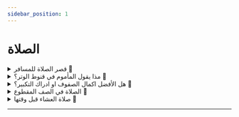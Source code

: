 ```yaml
---
sidebar_position: 1
---
```


# الصلاة

<details>
<summary style={{fontWeight: "bold"}}>
قصر الصلاة للمسافر 📃
</summary>

**سؤال:** أثابكم الله, يقول السائل جئنا معتمرين وسنبقى مدة شهر فهل يجوز لنا أن نأخذ برخصة السفر ونقصر الصلاة؟

**جواب**: هذا محل خلاف بين العلماء. والراجح عندي أنكم مسافرون. فلكم قصر. إن لم تصلوا مع الإمام. أما من صلى مع الإمام فيلزمه الإتمام. ولكم الفطر. هذا الراجح عندي والله أعلم

</details>

<details>
<summary style={{fontWeight: "bold"}}>
مذا يقول المأموم في قنوط الوتر؟ 📃
</summary>

**سؤال:** أحسن الله إليكم يقول السائل ماذا يقول المأموم إذا سمع الإمام في قنوت الوتر يمجد الله ويثني عليه

**جواب**: يسكت هذا الراجح؟ لم يرد قول يا الله ولا سبحانك. وثناء الإمام ثناء عن المأموم أيضا. فإذا سمع المأموم الإمام يثني على الله فإنه ينصت ويستمع للثناء على الله عز وجل. ولو كان هناك شيء يقال لنقل إلينا في زمن رسول الله صلى الله عليه وسلم أو في زمن الصحابة رضوان الله عليهم. وإذا دعا الإمام، فإنه يؤمن

</details>

<details>
<summary style={{fontWeight: "bold"}}>
هل الأفضل اكمال الصفوف او ادراك التكبير؟ 📃
</summary>

**سؤال:** أحسن الله إليكم يقول السائل هل الأفضل عند إقامة الصلاة في المسجد النبوي أن أكمل الصفوف الأولى وأسد الفراغات؟ أم أبادر بالتكبيرة مع الإمام؟

**جواب**: الأفضل أن تتقدم حتى تساوي الصفوف وتسد الفرج ولو فاتتك ركعة. فإن أجرها حاصل لك والحمد لله. لأن الذي منعك من أن تكبر مع الإمام مانع شرعي وهو التقدم وملأ الصفوف. ومن منعه المانع الشرعي من العمل كتب له أجر العمل. فأنت بحمد الله ستنال أجرين. الأجر الأول: أنت تقدم فتسوي الصفوف والنبي صلى الله عليه وسلم قال تقدموا واهتموا بي. والأجر الثاني: أجر إدراك الصلاة من أولها حكما. أما إذا بقيت ركعة وخفت فوات الجماعة فادخل مع الصف وصلي معهم، أعني أقرب صف تدركه حتى تدرك الجماعة. فمصلحة الجماعة هنا أعلى من مصلحة التقدم فيما يظهر والله أعلم

</details>

<details>
<summary style={{fontWeight: "bold"}}>
الصلاة في الصف المقطوع 📃
</summary>

**سؤال:** أثابكم الله. يقول السائل أيهما أفضل الصلاة في الصف الأول المقطوع أو الصلاة في الصف الثالث الموصول.

**جواب**: لعل السائل يريد في هذا المسجد الآن. هل الأفضل الصلاة في الصف المحاذي للإمام ليس المقطوع. لأن الآن هناك صف يحاذي الإمام عن يمينه أو نصلي في الصفوف المتأخرة. الأفضل أن تصلي في الصفوف المتأخرة لأن الوقوف بمحاذات الإمام من غير حاجة خلاف السنة.لا يوقف بمحاذاة الإمام إلا إذا لم يجد المأموم ما كانا خلف الإمام. أما الوقوف بمحاذاة الإمام مع وجود مكان خلف فهو خلاف سنة رسول الله صلى الله عليه وسلم. وأيضا لأن الذي يقف في هذا الصف يخشى عليه أن يتقدم عن الإمام. ومن تقدم عن الإمام في الصلاة ولو بخطوة بطلت صلاته عند الجمهور. وهو الراجح من أقوال العلماء. إذا الصلاة في الصفوف المتأخرة أفضل من الصف المحاذي للإمام نعم

</details>

<details>
<summary style={{fontWeight: "bold"}}>
صلاة العشاء قبل وقتها 📃
</summary>

**سؤال:** أثابكم الله. يقول السائل في بعض دول الغرب يصلون العشاء قبل الوقت الذي حدده المجمع الفقهي، فهل يجوز أن نصلي معهم؟

**جواب**: ليست العبرة بالدرجات. وإنما العبرة بالعلامة الشرعية. والعلامة الشرعية للعشاء هي مغيب الشفق الأحمر. فلا يجوز للمسلمين أن يصلوا العشاء وهم يرون الشفقة الأحمر. وعلامة صلاة المغرب غروب الشمس. فإذا غربت الشمس دخل وقت صلاة المغرب. ولا عبرة بالدرجات التي تخالف هذا. وأنا بالدراسة النظرية.ظهر لي ان الدرجة من حيث النظر المحض في أوروبا هي درجة الثانية عشر الدرجة الثانية عشر. وبعض العلماء يرى الدرجة الخامسة عشر. والمجمع الفقهي يرى الدرجة السابعة عشر أو الثامنة عشر. ولكن العبرة بالعلامة الشرعية مقدمة على كل هذا الكلام. فإذا لم تظهر العلامة الشرعية فإن الواجب على المسلمين في البلد أن يتفقوا على وقت سواء أخذوا بالدرجة التي قررها المجمع الفقهي أو الدرجة القديمة في أوروبا التي عليها كثير قديما وهي الرابعة عشر أو الدرجة الثانية عشر بشرط أن لا يعارض ذلك العلامة الشرعية.وألا يؤدي إلى الفتن بل يحرص على الإتفاق يجتمعون ويتفقون على وقت. لكن لا يجوز يا إخوة لا يجوز مخالفة العلامات الشرعية من الأقوال العجيبة.والفتاوى العجيبة التي سمعتها هذه الأيام أن مفتيا يفتي أن البلدان التي يطول النهار فيها في رمضان. فيها ليل وفيها نهار، لكن النهار طويل. قال يصومون بعدد ساعات الصيام في مكة. فأجاز لهم الفطر والعياذ بالله وهم يرون الشمس. وهذا لا شك أنه قول باطل. لا يجوز الأخذ به ولا اعتبار له، فالعبرة.بالعلامات الشرعية، ففي الصوم من طلوع الفجر الصادق إلى غروب الشمس. فما دام أن العلامات ظاهرة ولو طال النهار فإنه يجب الصوت و الغرم بالغنم فإنه يدور الزمان وربما كان الصيام 3 ساعات. بل بلغني أن في بعض المناطق في بعض الأوقات يكون الصيام 1/2 ساعة. فهل نقول لهم خذوا أيضا من الليل كما قلنا لهم اتركوا بعض النهار؟ لا شك أن هذه الأقوال باطلة،وان العبرة بالعلامة الشرعية. ولعل في هذا الكفاية أسأل الله عز وجل أن يتقبل مني ومنكم وأن يجعلنا جميعا من عباده الصالحين، والله أعلم وصلى الله على نبينا وسلم

</details>



---